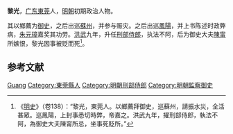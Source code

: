 {{Otheruses|黎光}}
'''黎光'''，[[广东|广东]][[東莞縣|東莞]]人，[[明朝|明朝]]初期政治人物。

其以鄉薦为[[御史|御史]]，之后出巡[[蘇州|蘇州]]，并参与赈灾。之后出巡[[鳳陽|鳳陽]]，并上书陈述时政弊病，[[朱元璋|朱元璋]]嘉奖其功劳。[[洪武|洪武]]九年，升任[[刑部侍郎|刑部侍郎]]，执法不阿，后为御史大夫[[陳甯|陳甯]]所嫉恨，黎光因事被贬而死<ref>《[[明史|明史]]》（卷138）：“黎光，東莞人。以鄉薦拜御史，巡蘇州，請振水災，全活甚眾。巡鳳陽，上封事悉切時弊，帝嘉之。洪武九年，擢刑部侍郎，執法不阿，為御史大夫陳甯所忌，坐事死貶所。”</ref>。

== 参考文献 ==
{{wikisource|明史/卷138}}
{{Reflist}}

{{明朝人物小作品}}

{{Authority control}}
{{DEFAULTSORT:Li黎}}
[[Category:黎姓|Guang]]
[[Category:東莞縣人|Category:東莞縣人]]
[[Category:明朝刑部侍郎|Category:明朝刑部侍郎]]
[[Category:明朝監察御史|Category:明朝監察御史]]